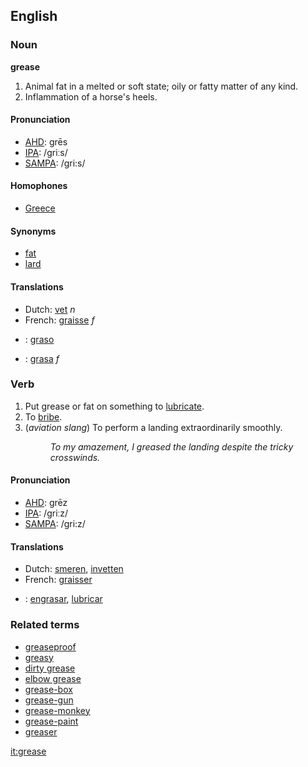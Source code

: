 ==English==

===Noun===
'''grease'''  {{uncountable}}
# Animal fat in a melted or soft state; oily or fatty matter of any kind.
# Inflammation of a horse's heels.

====Pronunciation====
*[[w:AHD|AHD]]: grēs
*[[w:IPA|IPA]]: /griːs/
*[[w:SAMPA|SAMPA]]: /gri:s/

====Homophones====
*[[Greece]]

====Synonyms====
*[[fat]]
*[[lard]]

====Translations====
*Dutch: [[vet]] ''n''
*French: [[graisse]] ''f''
* {{io}} : [[graso]]
* {{es}} : [[grasa]] ''f''

===Verb===
{{en-infl-reg-vowel|greas|e}}
# Put grease or fat on something to [[lubricate]].
# To [[bribe]].
# (''aviation slang'') To perform a landing extraordinarily smoothly.
#: ''To my amazement, I greased the landing despite the tricky crosswinds.''

====Pronunciation====
*[[w:AHD|AHD]]: grēz
*[[w:IPA|IPA]]: /griːz/
*[[w:SAMPA|SAMPA]]: /gri:z/

====Translations====
*Dutch: [[smeren]], [[invetten]]
*French: [[graisser]]
* {{es}}: [[engrasar]], [[lubricar]]

===Related terms===
*[[greaseproof]]
*[[greasy]]
*[[dirty grease]]
*[[elbow grease]]
*[[grease-box]] <!-- A holder on a wheel or axle for grease as a lubricant.-->
*[[grease-gun]] <!-- A syringe for injecting grease or oil into machinery. -->
*[[grease-monkey]] <!-- A mechanic, especially a car mechanic.-->
*[[grease-paint]] <!-- A paste used to paint the face, theatrical make-up.-->
*[[greaser]] <!-- One who greases.  A member of a 60's gang associated with rock and roll music, greased hair and leather jackets.-->

[[it:grease]]